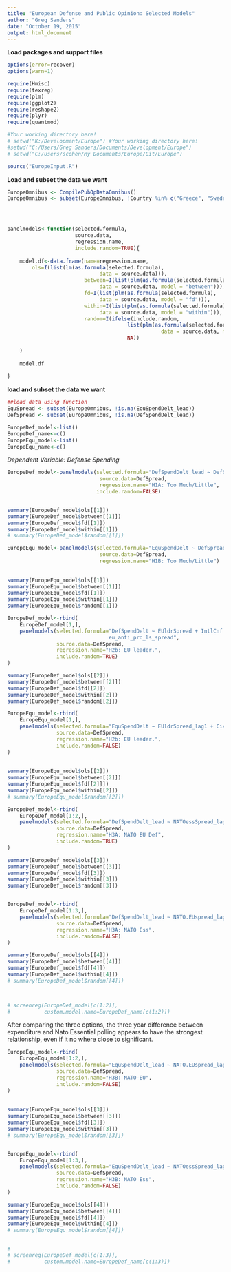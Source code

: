 ```yaml
---
title: "European Defense and Public Opinion: Selected Models"
author: "Greg Sanders"
date: "October 19, 2015"
output: html_document
---
```


**Load packages and support files**
```r
options(error=recover)
options(warn=1)

require(Hmisc)
require(texreg)
require(plm)
require(ggplot2)
require(reshape2)
require(plyr)
require(quantmod)

#Your working directory here!
# setwd("K:/Development/Europe") #Your working directory here!
#setwd("C:/Users/Greg Sanders/Documents/Development/Europe")
# setwd("C:/Users/scohen/My Documents/Europe/Git/Europe")

source("EuropeInput.R")
```


**Load and subset the data we want**
```r

EuropeOmnibus <- CompilePubOpDataOmnibus()
EuropeOmnibus <- subset(EuropeOmnibus, !Country %in% c("Greece", "Sweden","Russia","United States"))




panelmodels<-function(selected.formula,
                      source.data,
                      regression.name,
                      include.random=TRUE){
    
    model.df<-data.frame(name=regression.name,
        ols=I(list(lm(as.formula(selected.formula), 
                              data = source.data))),
                         between=I(list(plm(as.formula(selected.formula), 
                              data = source.data, model = "between"))),
                         fd=I(list(plm(as.formula(selected.formula), 
                              data = source.data, model = "fd"))),
                         within=I(list(plm(as.formula(selected.formula), 
                              data = source.data, model = "within"))),
                         random=I(ifelse(include.random,
                                       list(plm(as.formula(selected.formula), 
                                                  data = source.data, model = "random")),
                                       NA))
                                       
    )
    
    model.df
    
}

```



**load and subset the data we want**
```r

##load data using function
EquSpread <- subset(EuropeOmnibus, !is.na(EquSpendDelt_lead))
DefSpread <- subset(EuropeOmnibus, !is.na(DefSpendDelt_lead))

EuropeDef_model<-list()
EuropeDef_name<-c()
EuropeEqu_model<-list()
EuropeEqu_name<-c()

```


*Dependent Variable: Defense Spending*
``` r




EuropeDef_model<-panelmodels(selected.formula="DefSpendDelt_lead ~ DefSpread_lag1 + GDPpCapDelt",
                              source.data=DefSpread,
                              regression.name="H1A: Too Much/Little",
                             include.random=FALSE)


summary(EuropeDef_model$ols[[1]])
summary(EuropeDef_model$between[[1]])
summary(EuropeDef_model$fd[[1]])
summary(EuropeDef_model$within[[1]])
# summary(EuropeDef_model$random[[1]])


```


``` r

EuropeEqu_model<-panelmodels(selected.formula="EquSpendDelt ~ DefSpread_lag2 + GDPpCapDelt + left_right_ls_spread",
                              source.data=DefSpread,
                              regression.name="H1B: Too Much/Little")
    
    
summary(EuropeEqu_model$ols[[1]])
summary(EuropeEqu_model$between[[1]])
summary(EuropeEqu_model$fd[[1]])
summary(EuropeEqu_model$within[[1]])
summary(EuropeEqu_model$random[[1]])


```


``` r

EuropeDef_model<-rbind(
    EuropeDef_model[1,],
    panelmodels(selected.formula="DefSpendDelt ~ EUldrSpread + IntlCnf + GDPpCapDelt +
                                 eu_anti_pro_ls_spread",
                source.data=DefSpread,
                regression.name="H2b: EU leader.",
                include.random=TRUE)
)

summary(EuropeDef_model$ols[[2]])
summary(EuropeDef_model$between[[2]])
summary(EuropeDef_model$fd[[2]])
summary(EuropeDef_model$within[[2]])
summary(EuropeDef_model$random[[2]])

```

``` r

EuropeEqu_model<-rbind(
    EuropeEqu_model[1,],
    panelmodels(selected.formula="EquSpendDelt ~ EUldrSpread_lag1 + CivilWar + Cab_liberty_authority + Cab_eu_anti_pro",
                source.data=DefSpread,
                regression.name="H2b: EU leader.",
                include.random=FALSE)
)
    
    
summary(EuropeEqu_model$ols[[2]])
summary(EuropeEqu_model$between[[2]])
summary(EuropeEqu_model$fd[[2]]])
summary(EuropeEqu_model$within[[2]])
# summary(EuropeEqu_model$random[[2]])

```



``` r

EuropeDef_model<-rbind(
    EuropeDef_model[1:2,],
    panelmodels(selected.formula="DefSpendDelt_lead ~ NATOessSpread_lag2",
                source.data=DefSpread,
                regression.name="H3A: NATO EU Def",
                include.random=TRUE)
)

summary(EuropeDef_model$ols[[3]])
summary(EuropeDef_model$between[[3]])
summary(EuropeDef_model$fd[[3]])
summary(EuropeDef_model$within[[3]])
summary(EuropeDef_model$random[[3]])


EuropeDef_model<-rbind(
    EuropeDef_model[1:3,],
    panelmodels(selected.formula="DefSpendDelt_lead ~ NATO.EUspread_lag1  + GDPpCapDelt + liberty_authority_ls_spread",
                source.data=DefSpread,
                regression.name="H3A: NATO Ess",
                include.random=FALSE)
)

summary(EuropeDef_model$ols[[4]])
summary(EuropeDef_model$between[[4]])
summary(EuropeDef_model$fd[[4]])
summary(EuropeDef_model$within[[4]])
# summary(EuropeDef_model$random[[4]])



# screenreg(EuropeDef_model[c(1:2)],
#           custom.model.name=EuropeDef_name[c(1:2)])

```

After comparing the three options, the three year difference between expenditure and Nato Essential polling appears to have the strongest relationship, even if it no where close to significant.


``` r


EuropeEqu_model<-rbind(
    EuropeEqu_model[1:2,],
    panelmodels(selected.formula="EquSpendDelt_lead ~ NATO.EUspread_lag2  + GDPpCapDelt + eu_anti_pro_ls_spread",
                source.data=DefSpread,
                regression.name="H3B: NATO-EU",
                include.random=FALSE)
)
    
    
summary(EuropeEqu_model$ols[[3]])
summary(EuropeEqu_model$between[[3]])
summary(EuropeEqu_model$fd[[3]])
summary(EuropeEqu_model$within[[3]])
# summary(EuropeEqu_model$random[[3]])


EuropeEqu_model<-rbind(
    EuropeEqu_model[1:3,],
    panelmodels(selected.formula="EquSpendDelt_lead ~ NATOessSpread_lag1  + CivilWar",
                source.data=DefSpread,
                regression.name="H3B: NATO Ess",
                include.random=FALSE)
)

summary(EuropeEqu_model$ols[[4]])
summary(EuropeEqu_model$between[[4]])
summary(EuropeEqu_model$fd[[4]])
summary(EuropeEqu_model$within[[4]])
# summary(EuropeEqu_model$random[[4]])


# 
# screenreg(EuropeDef_model[c(1:3)],
#           custom.model.name=EuropeDef_name[c(1:3)])

```